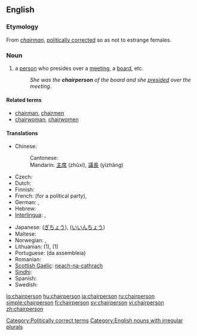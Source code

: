 ==English==

===Etymology===
From ''[[chairman]]'', [[politically correct]]ed so as not to estrange females.

===Noun===
{{en-noun|pl2=chairpeople}}

# a [[person]] who presides over a [[meeting]], a [[board]], etc.
#: ''She was the '''chairperson''' of the board and she [[preside]]d over the meeting''.

====Related terms====
* [[chairman]], [[chairmen]]
* [[chairwoman]], [[chairwomen]]

====Translations====
{{trans-top|a person who presides over a meeting, a board}}
* Chinese: 
*: Cantonese: {{tø|yue|主席|tr=zyu2 zik6|sc=Hani|xs=Cantonese}} {{tø|yue|議長|tr=ji5 zoeng2|sc=Hani|xs=Cantonese}}
*: Mandarin: [[主席]] (zhǔxí), [[議長]] (yìzhǎng)
* Czech: {{t+|cs|předseda|m}}
* Dutch: {{t+|nl|voorzitter|m}}
* Finnish: {{t+|fi|puheenjohtaja}}
* French: {{t+|fr|secrétaire général}} (for a political party), {{t+|fr|président|m}}
* German: {{t|de|Vorsitzender|m}}, {{t|de|Vorsitzende|f}}
* Hebrew: {{t|he|יושב-ראש|m|tr=yoshev-rosh|sc=Hebr}}
* [[Interlingua]]: {{t-|ia|presidente|xs=Interlingua}}, {{t-|ia|chairman|xs=Interlingua}}
{{trans-mid}}
* Japanese: {{t|ja|議長|tr=gichō|sc=Jpan}} ([[ぎちょう]]), {{t-|ja|委員長|tr=iinchō|sc=Jpan}} ([[いいんちょう]])
* Maltese: {{t|mt|ċermen|xs=Maltese}}
* Norwegian: {{t|no|styreformann}}, {{t|no|møteleder}}
* Lithuanian: {{t|lt|pirmininkas|m|xs=Lithuanian}} (1), {{t|lt|pirmininkė|f|xs=Lithuanian}} (1)
* Portuguese: {{t+|pt|presidente}} (da assembleia)
* Romanian: {{t-|ro|director}}
* [[Scottish Gaelic]]: [[neach-na-cathrach]] {{m|f}}
* [[Sindhi]]: {{t|sd|نِشِستمان|sc=Arab|xs=Sindhi}}
* Spanish: {{t+|es|presidente}}
* Swedish: {{t+|sv|ordförande}}
{{trans-bottom}}

[[Category:Politically correct terms]]
[[Category:English nouns with irregular plurals]]

[[lo:chairperson]]
[[hu:chairperson]]
[[ja:chairperson]]
[[ru:chairperson]]
[[simple:chairperson]]
[[fi:chairperson]]
[[sv:chairperson]]
[[vi:chairperson]]
[[zh:chairperson]]